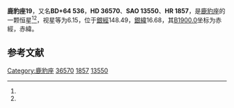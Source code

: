 {{Starbox begin
| name = 鹿豹座19
}}
{{Starbox observe
| epoch = [[J2000.0|J2000.0]]
| constell = [[鹿豹座|鹿豹座]]<ref name=SIMBAD>{{cite web
 | url=http://simbad.u-strasbg.fr/simbad/sim-id?Ident=HR+1857
 | title =Pulsating variable Star
 | publisher=Centre de Données astronomiques de Strasbourg
 | work=SIMBAD
 | accessdate=2012-07-13}}</ref><ref name=DATA>{{cite web
 | url=http://vizier.u-strasbg.fr/viz-bin/VizieR-5?-out.add=.&-source=5050&-corr=PK=HR&-out.max=9999&HR=1857
 | title=VizieR Detailed Page
 | accessdate=2012-07-13
 | archive-date=2016-03-05
 | archive-url=https://web.archive.org/web/20160305005027/http://vizier.u-strasbg.fr/viz-bin/VizieR-5?-out.add=.&-source=5050&-corr=PK=HR&-out.max=9999&HR=1857
 | dead-url=no
 }}</ref>
| 星官 = 
| ra = {{RA|5|37|15.1}}<ref name=SIMBAD /><ref name=DATA />
| dec = {{DEC|+64|9|17}}<ref name=SIMBAD /><ref name=DATA />
| appmag_v = 6.15<ref name=SIMBAD /><ref name=DATA />
}}
{{Starbox character
| class = A0V<ref name=SIMBAD /><ref name=DATA />
| b-v = 0.01<ref name=SIMBAD /><ref name=DATA />
| u-b = -0.07<ref name=SIMBAD /><ref name=DATA />
| r-i = <ref name=SIMBAD /><ref name=DATA />
| variable = 
}}
{{Starbox astrometry
| radial_v = -0.07
| prop_mo_ra = -12
| parallax = 0.007
| p_error = 
}}
{{Starbox catalog
| names =BD+64 536，[[SAO星表|SAO]] 13550，[[HD星表|HD]] 36570，[[HR星表|HR]] 1857}}
{{Starbox reference |Simbad=HR+1857}}
{{Starbox end}}

'''鹿豹座19'''，又名'''BD+64 536'''，'''HD 36570'''、'''SAO 13550'''、'''HR 1857'''，是[[鹿豹座|鹿豹座]]的一颗恒星<ref name=SIMBAD /><ref name=DATA />，视星等为6.15，位于[[銀道座標系|銀經]]148.49，[[銀道座標系|銀緯]]16.68，其[[B1900.0|B1900.0]]坐标为赤經{{RA|5|27|34.2}}，赤緯{{DEC|+64|16.68|23}}。

== 参考文献 ==
{{reflist}}

{{star-stub}}

{{鹿豹座恒星}}
[[Category:鹿豹座|Category:鹿豹座]]
[[Category:HD和HDE天體|36570]]
[[Category:HR天體|1857]]
[[Category:SAO天體|13550]]